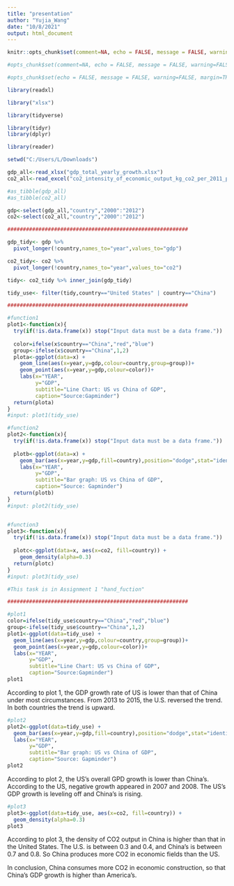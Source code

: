---
title: "presentation"
author: "Yujia_Wang"
date: "10/8/2021"
output: html_document
---

```{r setup, include=FALSE}
knitr::opts_chunk$set(comment=NA, echo = FALSE, message = FALSE, warning=FALSE, margin=TRUE)

#opts_chunk$set(comment=NA, echo = FALSE, message = FALSE, warning=FALSE, margin=TRUE)

#opts_chunk$set(echo = FALSE, message = FALSE, warning=FALSE, margin=TRUE)

library(readxl)

library("xlsx")

library(tidyverse)

library(tidyr)
library(dplyr)

library(reader)
```

```{r}
setwd("C:/Users/L/Downloads")

gdp_all<-read_xlsx("gdp_total_yearly_growth.xlsx")
co2_all<-read_excel("co2_intensity_of_economic_output_kg_co2_per_2011_ppp_of_gdp.xlsx")

#as_tibble(gdp_all)
#as_tibble(co2_all)

gdp<-select(gdp_all,"country","2000":"2012")
co2<-select(co2_all,"country","2000":"2012")

##########################################################

gdp_tidy<- gdp %>% 
  pivot_longer(!country,names_to="year",values_to="gdp")

co2_tidy<- co2 %>% 
  pivot_longer(!country,names_to="year",values_to="co2")

tidy<- co2_tidy %>% inner_join(gdp_tidy)

tidy_use<- filter(tidy,country=="United States" | country=="China")

##########################################################

#function1
plot1<-function(x){
  try(if(!is.data.frame(x)) stop("Input data must be a data frame."))
  
  color=ifelse(x$country=="China","red","blue")
  group<-ifelse(x$country=="China",1,2)
  plota<-ggplot(data=x) +
    geom_line(aes(x=year,y=gdp,colour=country,group=group))+
    geom_point(aes(x=year,y=gdp,colour=color))+
    labs(x="YEAR",
         y="GDP",
         subtitle="Line Chart: US vs China of GDP",
         caption="Source:Gapminder")
  return(plota)
}
#input: plot1(tidy_use)

#function2
plot2<-function(x){
  try(if(!is.data.frame(x)) stop("Input data must be a data frame."))
  
  plotb<-ggplot(data=x) +
    geom_bar(aes(x=year,y=gdp,fill=country),position="dodge",stat="identity")+
    labs(x="YEAR",
         y="GDP",
         subtitle="Bar graph: US vs China of GDP",
         caption="Source: Gapminder")
  return(plotb)
}
#input: plot2(tidy_use)


#function3
plot3<-function(x){
  try(if(!is.data.frame(x)) stop("Input data must be a data frame."))
  
  plotc<-ggplot(data=x, aes(x=co2, fill=country)) +
    geom_density(alpha=0.3)
  return(plotc)
}
#input: plot3(tidy_use)

#This task is in Assignment 1 "hand_fuction"

##########################################################

#plot1
color=ifelse(tidy_use$country=="China","red","blue")
group<-ifelse(tidy_use$country=="China",1,2)
plot1<-ggplot(data=tidy_use) +
  geom_line(aes(x=year,y=gdp,colour=country,group=group))+
  geom_point(aes(x=year,y=gdp,colour=color))+
  labs(x="YEAR",
       y="GDP",
       subtitle="Line Chart: US vs China of GDP",
       caption="Source:Gapminder")
plot1
```

According to plot 1, the GDP growth rate of US is lower than that of China under most circumstances.
From 2013 to 2015, the U.S. reversed the trend.
In both countries the trend is upward.


```{r}
#plot2
plot2<-ggplot(data=tidy_use) +
  geom_bar(aes(x=year,y=gdp,fill=country),position="dodge",stat="identity")+
  labs(x="YEAR",
       y="GDP",
       subtitle="Bar graph: US vs China of GDP",
       caption="Source: Gapminder")
plot2
```

According to plot 2, the US's overall GPD growth is lower than China's.
According to the US, negative growth appeared in 2007 and 2008.
The US's GDP growth is leveling off and China's is rising.


```{r}
#plot3
plot3<-ggplot(data=tidy_use, aes(x=co2, fill=country)) +
  geom_density(alpha=0.3)
plot3
```

According to plot 3, the density of CO2 output in China is higher than that in the United States.
The U.S. is between 0.3 and 0.4, and China's is between 0.7 and 0.8.
So China produces more CO2 in economic fields than the US.

In conclusion, China consumes more CO2 in economic construction, so that China's GDP growth is higher than America's. 


